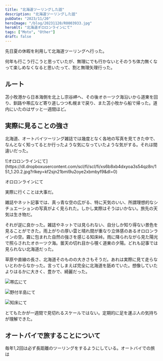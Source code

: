 ```yaml
---
title: "北海道ツーリングした話"
description: "北海道ツーリングした話"
pubDate: "2023/11/20"
heroImage: "/blog/20231120/R0003933.jpg"
heroAlt: "北海道オロロンラインにて"
tags: ["Moto", "Other"]
draft: false
---
```


先日夏の休暇を利用して北海道ツーリングへ行った。  

何年も行こう行こうと思っていたが、無理にでも行かないとそのうち体力無くなって楽しめなくなると思いたって、割と無理矢理行った。  

## ルート  
苫小牧港から日本海側を北上し宗谷岬へ、その後オホーツク海沿いから道東を回り、釧路や帯広など寄り道しつつ札幌まで戻り、また苫小牧から船で帰った。道内にいたのはザッと一週間ほど。  

## 実際に見ることの強さ  
北海道、オートバイツーリング雑誌では幾度となく各地の写真を見てきた中で、なんとなく知ってるとか行ったような気になっていたような気がする。それは間違いだった。  

<div class="l-rail l-rail--full--m">
![オロロンラインにて](https://dl.dropboxusercontent.com/scl/fi/scl/fi/xs6b8xb4dxyoa3s54qz8n/151_1.20.2.jpg?rlkey=kf2sjn21bml9u2oye2xbmbyf9&dl=0)
<p class="t-caption">オロロンラインにて</p>
</div>

実際に行くことは大事だ。  

雑誌やネット記事では、真っ青な空の広がる、特に天気のいい、所謂理想的なシチュエーションの写真がよく見られた。しかし実際はそうはいかない。旅先の天気は生き物だ。  

それが逆に良かった。雑誌やネットでは見られない、自分しか知り得ない景色を見ることができた。雨上がりの厚い雲と晴れ間が重なり立体感のあるオロロンラインの空。霧に包まれた自然の強さを感じる知床峠。雨に降られながら見た陽光で照らされたオホーツク海。曇天の切れ目から覗く道東の夕陽。どれも記事では見られない北海道だった。  

草原や直線の長さ、北海道そのものの大きさもそうだ。あれは実際に見て走らないとわからなかった。言ってしまえば完全に北海道を舐めていた。想像していたよりはるかに大きく、豊かで、綺麗だった。  


![帯広にて](https://dl.dropboxusercontent.com/scl/fi/3owh8zfpia6g6q758l792/35_1.7.1.jpg?rlkey=vmg6faoemsvyyjq6hjmdhwlwc&dl=0)

![野付半島にて](https://dl.dropboxusercontent.com/scl/fi/b6wnjgzrxk8s8bnrl33s3/R0004268.jpg?rlkey=33qukrtoghvt26784cpj6h9d4&dl=0)

![知床にて](https://dl.dropboxusercontent.com/scl/fi/p36pjrwhqgmjdph9282zo/R0004164.jpg?rlkey=ku9lk9rysj2f4w5jbzsgwi4nc&dl=0)

とてもたかが一週間で見切れるスケールではない。定期的に足を運ぶ人の気持ちが理解できた。

## オートバイで旅することについて  
毎年1,2回は必ず長距離のツーリングをするようにしている。オートバイでの旅は